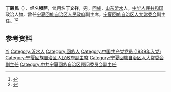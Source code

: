 '''丁毅民'''（{{bd|1921年||2009年|}}），经名'''穆萨'''，曾用名'''丁文祥'''，男，[[回族|回族]]，[[山东|山东]][[沂水|沂水]]人，[[中华人民共和国|中华人民共和国]]政治人物，曾任[[宁夏回族自治区人民政府|宁夏回族自治区人民政府]]副主席，[[宁夏回族自治区人大常委会|宁夏回族自治区人大常委会]]副主任。<ref>{{cite book|title=宁夏百科全书|author=《宁夏百科全书》编纂委员会编|publisher=宁夏人民出版社|year=1998|isbn=|location=|page=}}</ref><ref>{{cite book|title=中囯人名大辞典·现任党政军领导人物卷|author=廖盖隆等编|year=1990|publisher=上海辞书出版社|location=上海|page=}}</ref>

== 参考资料 ==
{{reflist}}

{{中国人物小作品}}

{{Authority control}}
{{DEFAULTSORT:Ding丁}}
[[Category:丁姓|Yi]]
[[Category:沂水人|Category:沂水人]]
[[Category:回族人|Category:回族人]]
[[Category:中国共产党党员_(1939年入党)|Category:中国共产党党员 (1939年入党)]]
[[Category:宁夏回族自治区人民政府副主席|Category:宁夏回族自治区人民政府副主席]]
[[Category:宁夏回族自治区人大常委会副主任|Category:宁夏回族自治区人大常委会副主任]]
[[Category:中共宁夏回族自治区顾问委员会副主任|Category:中共宁夏回族自治区顾问委员会副主任]]